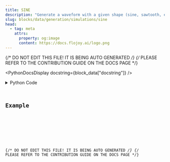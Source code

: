 ```yaml
---
title: SINE
description: "Generate a waveform with a given shape (sine, sawtooth, etc)."
slug: blocks/data/generation/simulations/sine
head:
  - tag: meta
    attrs:
      property: og:image
      content: https://docs.flojoy.ai/logo.png
---
```


{/* DO NOT EDIT THIS FILE! IT IS BEING AUTO GENERATED */}
{/* PLEASE REFER TO THE CONTRIBUTION GUIDE ON THE DOCS PAGE */}


<PythonDocsDisplay docstring={block_data["docstring"]} />
<details>
<summary>Python Code</summary>



<Code code={pythonCode} lang="py" wrap theme="dracula" />

[Find this Flojoy Block on GitHub](https://github.com/flojoy-ai/blocks/blob/main/blocks/DATA/GENERATION/SIMULATIONS/SINE/SINE.py)

</details>

## Example


<GetHelpWidget />


<AppDisplay app={app} blockName="SINE" client:visible />


<Example />

{/* DO NOT EDIT THIS FILE! IT IS BEING AUTO GENERATED */}
{/* PLEASE REFER TO THE CONTRIBUTION GUIDE ON THE DOCS PAGE */}
